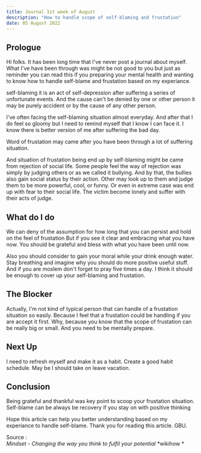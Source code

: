```yaml
---
title: Journal 1st week of August
description: "How to handle scope of self-blaming and frustation"
date: 05 August 2022
---
```


## Prologue
Hi folks. It has been long time that I've never post a journal about myself. What I've have been through was might be not good to you but just as reminder you can read this if you preparing your mental health and wanting to know how to handle self-blame and frustation based on my experiance. 

self-blaming it is an act of self-depression after suffering a series of unfortunate events. And the cause can't be denied by one or other person it may be purely accident or by the cause of any other person. 

I've often facing the self-blaming situation almost everyday. And after that I do feel so gloomy but I need to remind myself that I know I can face it. 
I know there is better version of me after suffering the bad day.

Word of frustation may came after you have been through a lot of suffering situation. 

And situation of frustation being end up by self-blaming might be came from rejection of social life. Some people feel the way of rejection was simply by judging others or as we called it bullying. And by that, the bullies also gain social status by their action. Other may look up to them and judge them to be more powerful, cool, or funny. Or even in extreme case was end up with fear to their social life. The victim become lonely and suffer with their acts of judge. 

## What do I do
We can deny of the assumption for how long that you can persist and hold on the feel of frustation
But if you see it clear and embracing what you have now. You should be grateful and bless with what you have been until now.

Also you should consider to gain your moral while your drink enough water. Stay breathing and imagine why you should do more positive useful stuff. 
And if you are moslem don't forget to pray five times a day. I think it should be enough to cover up your self-blaming and frustation.


## The Blocker
Actually, I'm not kind of typical person that can handle of a frustation situation so easily. Because I feel that a frustation could be handling if you are accept it first.
Why, because you know that the scope of frustation can be really big or small.
And you need to be mentally prepare.


## Next Up
I need to refresh myself and make it as a habit.
Create a good habit schedule. 
May be I should take on leave vacation.


## Conclusion
Being grateful and thankful was key point to scoop your frustation situation. Self-blame can be always be recovery if you stay on with positive thinking

Hope this article can help you better understanding based on my experiance to handle self-blame.
Thank you for reading this article. 
GBU.

Source :  
*Mindset - Changing the way you think to fulfil your potential*
*wikihow *